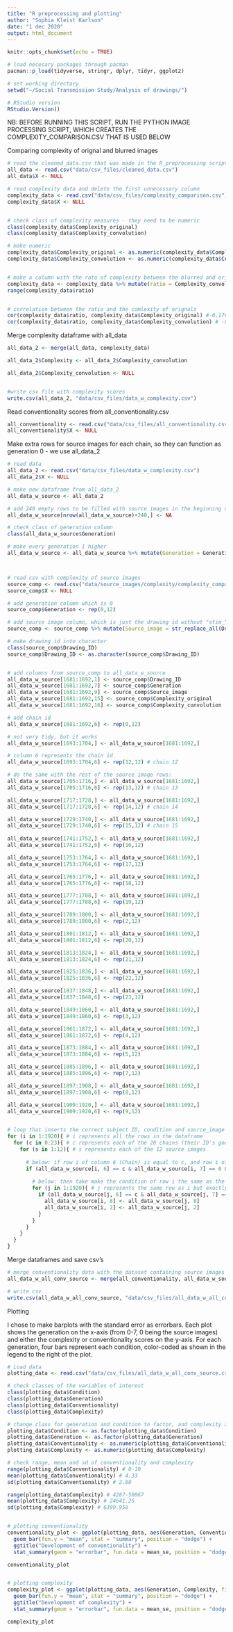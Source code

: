 ```yaml
---
title: "R preprocessing and plotting"
author: "Sophia Kleist Karlson"
date: "1 dec 2020"
output: html_document
---
```



```r
knitr::opts_chunk$set(echo = TRUE)

# load necesary packages through pacman
pacman::p_load(tidyverse, stringr, dplyr, tidyr, ggplot2)

# set working directory
setwd("~/Social Transmission Study/Analysis of drawings/")

# RStudio version
RStudio.Version()
```


NB:
BEFORE RUNNING THIS SCRIPT, RUN THE PYTHON IMAGE PROCESSING SCRIPT, WHICH CREATES THE COMPLEXITY_COMPARISON.CSV THAT IS USED BELOW



Comparing complexity of orignal and blurred images
```r
# read the cleaned_data.csv that was made in the R_preprocessing script
all_data <- read.csv("data/csv_files/cleaned_data.csv")
all_data$X <- NULL

# read complexity data and delete the first unnecessary column
complexity_data <- read.csv("data/csv_files/complexity_comparison.csv")
complexity_data$X <- NULL


# check class of complexity measures - they need to be numeric
class(complexity_data$Complexity_original)
class(complexity_data$Complexity_convolution)

# make numeric
complexity_data$Complexity_original <- as.numeric(complexity_data$Complexity_original)
complexity_data$Complexity_convolution <- as.numeric(complexity_data$Complexity_convolution)


# make a column with the rato of complexity between the blurred and original images
complexity_data <- complexity_data %>% mutate(ratio = Complexity_convolution/Complexity_original)
range(complexity_data$ratio)


# correlation between the ratio and the comlexity of orignals
cor(complexity_data$ratio, complexity_data$Complexity_original) #-0.1768 - pretty weak correlation, but still there
cor(complexity_data$ratio, complexity_data$Complexity_convolution) # -0.1259 - even weaker
```



Merge complexity dataframe with all_data
```r
all_data_2 <- merge(all_data, complexity_data)

all_data_2$Complexity <- all_data_2$Complexity_convolution

all_data_2$Complexity_convolution <- NULL


#write csv file with complexity scores
write.csv(all_data_2, "data/csv_files/data_w_complexity.csv")
```



Read conventionality scores from all_conventionality.csv
```r
all_conventionality <- read.csv("data/csv_files/all_conventionality.csv")
all_conventionality$X <- NULL
```



Make extra rows for source images for each chain, so they can function as generation 0 - we use all_data_2
```r
# read data
all_data_2 <- read.csv("data/csv_files/data_w_complexity.csv")
all_data_2$X <- NULL

# make new dataframe from all_data_2
all_data_w_source <- all_data_2

# add 240 empty rows to be filled with source images in the beginning of each chain
all_data_w_source[nrow(all_data_w_source)+240,] <- NA

# check class of generation column
class(all_data_w_source$Generation)

# make every generation 1 higher
all_data_w_source <- all_data_w_source %>% mutate(Generation = Generation +1)



# read csv with complexity of source images
source_comp <- read.csv("data/source_images/complexity/complexity_comparison_source.csv")
source_comp$X <- NULL

# add generation column which is 0
source_comp$Generation <- rep(0,12)

# add source image column, which is just the drawing id without "stim_"
source_comp <- source_comp %>% mutate(Source_image = str_replace_all(Drawing_ID, 'stim_', ''))

# make drawing id into character
class(source_comp$Drawing_ID)
source_comp$Drawing_ID <- as.character(source_comp$Drawing_ID)


# add columns from source_comp to all_data_w_source
all_data_w_source[1681:1692,1] <- source_comp$Drawing_ID
all_data_w_source[1681:1692,7] <- source_comp$Generation
all_data_w_source[1681:1692,9] <- source_comp$Source_image
all_data_w_source[1681:1692,15] <- source_comp$Complexity_original
all_data_w_source[1681:1692,16] <- source_comp$Complexity_convolution

# add chain id
all_data_w_source[1681:1692,6] <- rep(0,12)

# not very tidy, but it works
all_data_w_source[1693:1704,] <- all_data_w_source[1681:1692,]

# column 6 represents the chain id
all_data_w_source[1693:1704,6] <- rep(12,12) # chain 12

# do the same with the rest of the source image rows:
all_data_w_source[1705:1716,] <- all_data_w_source[1681:1692,]
all_data_w_source[1705:1716,6] <- rep(13,12) # chain 13

all_data_w_source[1717:1728,] <- all_data_w_source[1681:1692,]
all_data_w_source[1717:1728,6] <- rep(14,12) # chain 14

all_data_w_source[1729:1740,] <- all_data_w_source[1681:1692,]
all_data_w_source[1729:1740,6] <- rep(15,12) # chain 15
                  
all_data_w_source[1741:1752,] <- all_data_w_source[1681:1692,]
all_data_w_source[1741:1752,6] <- rep(16,12)

all_data_w_source[1753:1764,] <- all_data_w_source[1681:1692,]
all_data_w_source[1753:1764,6] <- rep(17,12)

all_data_w_source[1765:1776,] <- all_data_w_source[1681:1692,]
all_data_w_source[1765:1776,6] <- rep(18,12)

all_data_w_source[1777:1788,] <- all_data_w_source[1681:1692,]
all_data_w_source[1777:1788,6] <- rep(19,12)

all_data_w_source[1789:1800,] <- all_data_w_source[1681:1692,]
all_data_w_source[1789:1800,6] <- rep(2,12)

all_data_w_source[1801:1812,] <- all_data_w_source[1681:1692,]
all_data_w_source[1801:1812,6] <- rep(20,12)

all_data_w_source[1813:1824,] <- all_data_w_source[1681:1692,]
all_data_w_source[1813:1824,6] <- rep(21,12)

all_data_w_source[1825:1836,] <- all_data_w_source[1681:1692,]
all_data_w_source[1825:1836,6] <- rep(22,12)

all_data_w_source[1837:1848,] <- all_data_w_source[1681:1692,]
all_data_w_source[1837:1848,6] <- rep(23,12)

all_data_w_source[1849:1860,] <- all_data_w_source[1681:1692,]
all_data_w_source[1849:1860,6] <- rep(3,12)

all_data_w_source[1861:1872,] <- all_data_w_source[1681:1692,]
all_data_w_source[1861:1872,6] <- rep(4,12)

all_data_w_source[1873:1884,] <- all_data_w_source[1681:1692,]
all_data_w_source[1873:1884,6] <- rep(5,12)

all_data_w_source[1885:1896,] <- all_data_w_source[1681:1692,]
all_data_w_source[1885:1896,6] <- rep(7,12)

all_data_w_source[1897:1908,] <- all_data_w_source[1681:1692,]
all_data_w_source[1897:1908,6] <- rep(8,12)

all_data_w_source[1909:1920,] <- all_data_w_source[1681:1692,]
all_data_w_source[1909:1920,6] <- rep(9,12)


# loop that inserts the correct subject ID, condition and source_image ID of the rest of the chain to each of the new generation 0 rows
for (i in 1:1920){ # i represents all the rows in the dataframe
  for (c in 0:23){ # c represents each of the 20 chains (their ID's goes from 0-23 because of missing chains)
    for (s in 1:12){ # s represents each of the 12 source images
      
      # below: if row i of column 6 (Chain) is equal to c, and row i of column 7 (generation) is 0 and column 9 (source image) is s
      if (all_data_w_source[i, 6] == c & all_data_w_source[i, 7] == 0 & all_data_w_source[i, 9] == s){
        
        # below: then take make the condition of row i the same as the condition of row j and the same with subject ID (column 2)
        for (j in 1:1920){ # j represents the same row as i but exactly one generation above it
          if (all_data_w_source[j, 6] == c & all_data_w_source[j, 7] == 1 & all_data_w_source[j, 9] == s){
            all_data_w_source[i, 8] <- all_data_w_source[j, 8]
            all_data_w_source[i, 2] <- all_data_w_source[j, 2]
          }
        }
      }
    }
  }
}

```



Merge dataframes and save csv's
```r
# merge conventionality data with the dataset containing source images as gen 0 for each chain
all_data_w_all_conv_source <- merge(all_conventionality, all_data_w_source)

# write csv
write.csv(all_data_w_all_conv_source, "data/csv_files/all_data_w_all_conv_source.csv")
```




Plotting 

I chose to make barplots with the standard error as errorbars. Each plot shows the generation on the x-axis (from 0-7, 0 being the source images) and either the complexity or conventionality scores on the y-axis. For each generation, four bars represent each condition, color-coded as shown in the legend to the right of the plot.

```r

# Load data
plotting_data <- read.csv("data/csv_files/all_data_w_all_conv_source.csv")

# check classes of the variables of interest
class(plotting_data$Condition)
class(plotting_data$Generation)
class(plotting_data$Conventionality)
class(plotting_data$Complexity)

# change class for generation and condition to factor, and complexity and conventionality to numeric
plotting_data$Condition <- as.factor(plotting_data$Condition)
plotting_data$Generation <- as.factor(plotting_data$Generation)
plotting_data$Conventionality <- as.numeric(plotting_data$Conventionality)
plotting_data$Complexity <- as.numeric(plotting_data$Complexity)

# check range, mean and sd of conventionality and complexity
range(plotting_data$Conventionality) # 0-10
mean(plotting_data$Conventionality) # 4.33
sd(plotting_data$Conventionality) # 2.80

range(plotting_data$Complexity) # 4287-50067
mean(plotting_data$Complexity) # 24641.25
sd(plotting_data$Complexity) # 6399.958


# plotting conventionality 
conventionality_plot <- ggplot(plotting_data, aes(Generation, Conventionality, fill = Condition)) +
  geom_bar(fun.y = "mean", stat = "summary", position = "dodge") +
  ggtitle("Development of conventionality") +
  stat_summary(geom = "errorbar", fun.data = mean_se, position = "dodge")

conventionality_plot


# plotting complexity 
complexity_plot <- ggplot(plotting_data, aes(Generation, Complexity, fill = Condition)) +
  geom_bar(fun.y = "mean", stat = "summary", position = "dodge") +
  ggtitle("Development of complexity") +
  stat_summary(geom = "errorbar", fun.data = mean_se, position = "dodge")

complexity_plot

```


